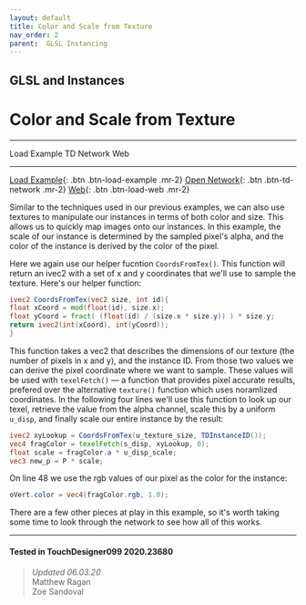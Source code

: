 ```yaml
---
layout: default
title: Color and Scale from Texture
nav_order: 2
parent:  GLSL Instancing
---
```


## GLSL and Instances
# Color and Scale from Texture

----


<TDContentButtons link="">Load Example</TDContentButtons>
<TDContentButtons link="">TD Network</TDContentButtons>
<TDContentButtons link="">Web</TDContentButtons>

----

[Load Example](?actionable=1&action=load_tox&remotePath=https://github.com/mir-lab/touchdesigner-instancing-examples-code/raw/main/tox/013-glsl-instancing/container_color_and_scale_from_texture.tox){: .btn .btn-load-example .mr-2}
[Open Network](?actionable=1&action=open_floating_network){: .btn .btn-td-network .mr-2}
[Web](?actionable=1&action=open_in_browser){: .btn .btn-load-web .mr-2}

Similar to the techniques used in our previous examples, we can also use textures to manipulate our instances in terms of both color and size. This allows us to quickly map images onto our instances. In this example, the scale of our instance is determined by the sampled pixel's alpha, and the color of the instance is derived by the color of the pixel.

Here we again use our helper fucntion `CoordsFromTex()`. This function will return an ivec2 with a set of x and y coordinates that we'll use to sample the texture. Here's our helper function:

```glsl
ivec2 CoordsFromTex(vec2 size, int id){
float xCoord = mod(float(id), size.x);
float yCoord = fract( (float(id) / (size.x * size.y)) ) * size.y;
return ivec2(int(xCoord), int(yCoord));
}
```

This function takes a vec2 that describes the dimensions of our texture (the number of pixels in x and y), and the instance ID. From those two values we can derive the pixel coordinate where we want to sample. These values will be used with `texelFetch()` — a function that provides pixel accurate results, prefered over the alternative `texture()` function which uses noramlized coordinates. In the following four lines we'll use this function to look up our texel, retrieve the value from the alpha channel, scale this by a uniform `u_disp`, and finally scale our entire instance by the result:

```glsl
ivec2 xyLookup = CoordsFromTex(u_texture_size, TDInstanceID());
vec4 fragColor = texelFetch(s_disp, xyLookup, 0);
float scale = fragColor.a * u_disp_scale;
vec3 new_p = P * scale;
```

On line 48 we use the rgb values of our pixel as the color for the instance:

```glsl
oVert.color = vec4(fragColor.rgb, 1.0);
```

There are a few other pieces at play in this example, so it's worth taking some time to look through the network to see how all of this works.

---

#### Tested in TouchDesigner099 2020.23680 
>*Updated 06.03.20*  
Matthew Ragan  
Zoe Sandoval  